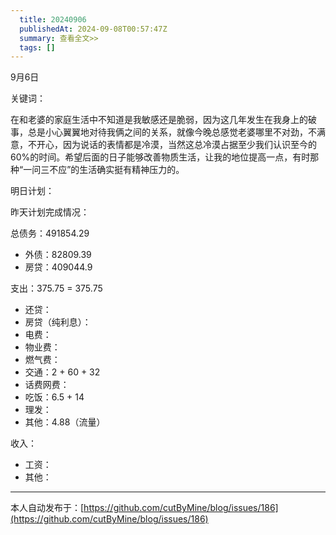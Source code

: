 ```yaml
---
  title: 20240906
  publishedAt: 2024-09-08T00:57:47Z
  summary: 查看全文>>
  tags: []
---
```


9月6日 


关键词：

在和老婆的家庭生活中不知道是我敏感还是脆弱，因为这几年发生在我身上的破事，总是小心翼翼地对待我俩之间的关系，就像今晚总感觉老婆哪里不对劲，不满意，不开心，因为说话的表情都是冷漠，当然这总冷漠占据至少我们认识至今的60%的时间。希望后面的日子能够改善物质生活，让我的地位提高一点，有时那种“一问三不应”的生活确实挺有精神压力的。

明日计划：

昨天计划完成情况：

总债务：491854.29
- 外债：82809.39
- 房贷：409044.9

支出：375.75 = 375.75
- 还贷：
- 房贷（纯利息）：
- 电费：
- 物业费：
- 燃气费：
- 交通：2 + 60 + 32
- 话费网费：
- 吃饭：6.5 + 14
- 理发：
- 其他：4.88（流量）

收入：
- 工资：
- 其他：


---
本人自动发布于：[https://github.com/cutByMine/blog/issues/186](https://github.com/cutByMine/blog/issues/186)
